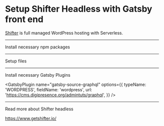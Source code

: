 # Setup Shifter Headless with Gatsby front end

[Shifter](https://getshifter.io/) is full managed WordPress hosting with Serverless. 

---

Install necessary npm packages

<NPMPackage name="gatsby-source-graphql" />

---

Setup files

<File
  path="src/gatsby-config.js"
  content="https://raw.githubusercontent.com/hugtechio/shifter-gatsby-recipe/master/gatsby-config.js"
/>

---

Install necessary Gatsby Plugins

<GatsbyPlugin name="gatsby-source-graphql"
  options={{
    typeName: 'WORDPRESS',
    fieldName: 'wordpress',
    url: 'https://cms.digipresence.org/admintuts/graphql',
  }}
/>

<GatsbyPlugin name="gatsby-plugin-graphql" />

---

Read more about Shifter headless

https://www.getshifter.io/